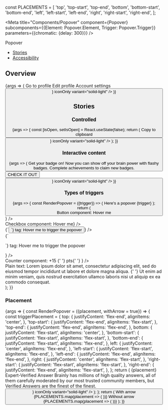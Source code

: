 
const PLACEMENTS = [
  'top',
  'top-start',
  'top-end',
  'bottom',
  'bottom-start',
  'bottom-end',
  'left',
  'left-start',
  'left-end',
  'right',
  'right-start',
  'right-end',
];

<Meta
  title="Components/Popover"
  component={Popover}
  subcomponents={{Element: Popover.Element, Trigger: Popover.Trigger}}
  parameters={{chromatic: {delay: 300}}}
/>

<PageHeader>Popover</PageHeader>

- [Stories](#stories)
- [Accessibility](#accessibility)

## Overview

<Canvas>
  <Story name="Default" parameters={{layout: 'centered'}}>
    {args => (
      <Popover {...args}>
        <Popover.Element>
          <List spaced>
            <ListItem>
              <a>
                <Flex
                  justifyContent="space-between"
                  alignItems="center"
                  margin="xs"
                >
                  <Flex alignItems="center">
                    <Flex marginRight="s">
                      <Icon color="adaptive" type="profile_view" />
                    </Flex>
                    <Flex direction="column">
                      <Text size="small" weight="bold">
                        Go to profile
                      </Text>
                    </Flex>
                  </Flex>
                </Flex>
              </a>
            </ListItem>
            <ListItem>
              <a>
                <Flex
                  justifyContent="space-between"
                  alignItems="center"
                  margin="xs"
                >
                  <Flex alignItems="center">
                    <Flex marginRight="s">
                      <Icon color="adaptive" type="pencil" />
                    </Flex>
                    <Flex direction="column">
                      <Text size="small" weight="bold">
                        Edit profile
                      </Text>
                    </Flex>
                  </Flex>
                </Flex>
              </a>
            </ListItem>
            <ListItem>
              <a>
                <Flex
                  justifyContent="space-between"
                  alignItems="center"
                  margin="xs"
                >
                  <Flex alignItems="center">
                    <Flex marginRight="s">
                      <Icon color="adaptive" type="settings" />
                    </Flex>
                    <Flex direction="column">
                      <Text size="small" weight="bold">
                        Account settings
                      </Text>
                    </Flex>
                  </Flex>
                </Flex>
              </a>
            </ListItem>
          </List>
        </Popover.Element>
        <Popover.Trigger>
          <Button
            icon={<Icon color="adaptive" type="clipboard" aria-hidden />}
            iconOnly
            variant="solid-light"
          />
        </Popover.Trigger>
      </Popover>
    )}
  </Story>
</Canvas>

<ArgsTable story="Default" />

## Stories

### Controlled

<Canvas>
  <Story name="Controlled" parameters={{layout: 'centered'}}>
    {args => {
      const [isOpen, setIsOpen] = React.useState(false);
      return (
        <Popover {...args} onOpenChange={setIsOpen} open={isOpen}>
          <Popover.Element>Copy to clipboard</Popover.Element>
          <Popover.Trigger>
            <Button
              icon={<Icon color="adaptive" type="clipboard" aria-hidden />}
              iconOnly
              variant="solid-light"
            />
          </Popover.Trigger>
        </Popover>
      );
    }}
  </Story>
</Canvas>

### Interactive content

<Canvas>
  <Story name="Interactive content" parameters={{layout: 'centered'}}>
    {args => (
      <Popover {...args}>
        <Popover.Element padding="24px">
          <Flex direction="column" style={{gap: '10px'}}>
            <Text weight="bold" align="to-left">
              Get your badge on!
            </Text>
            <Text align="to-left">
              Now you can show off your brain power with flashy badges. Complete
              achievements to claim new badges.
            </Text>
            <Button variant="solid">CHECK IT OUT</Button>
          </Flex>
        </Popover.Element>
        <Popover.Trigger>
          <Button
            icon={<Icon color="adaptive" type="options" aria-hidden />}
            iconOnly
            variant="solid-light"
          />
        </Popover.Trigger>
      </Popover>
    )}
  </Story>
</Canvas>

### Types of triggers

<Canvas>
  <Story name="Types of triggers">
    {args => {
      const RenderPopover = ({trigger}) => (
        <Popover {...args}>
          <Popover.Element>Here's a popover</Popover.Element>
          <Popover.Trigger>{trigger}</Popover.Trigger>
        </Popover>
      );
      return (
        <Flex direction="column" style={{gap: '20px'}}>
          <div>
            <Text weight="bold">Button component:</Text>
            <RenderPopover trigger={<Button>Hover me</Button>} />
          </div>
          <div>
            <Text weight="bold">Checkbox component:</Text>
            <RenderPopover trigger={<Checkbox>Hover me</Checkbox>} />
          </div>
          <div>
            <Text weight="bold">{`<button>`} tag:</Text>
            <RenderPopover
              trigger={<button>Hover me to trigger the popover</button>}
            />
          </div>
          <div>
            <Text weight="bold">{`<p>`} tag:</Text>
            <RenderPopover
              trigger={
                <p style={{background: 'lightgray'}}>
                  Hover me to trigger the popover
                </p>
              }
            />
          </div>
          <div>
            <Text weight="bold">Counter component:</Text>
            <RenderPopover
              trigger={
                <Counter icon="points" size="xs">
                  +15
                  <Text as="span" color="text-gray-60" inherited>
                    {' '}
                    pts{' '}
                  </Text>
                </Counter>
              }
            />
          </div>
          <div style={{maxWidth: '300px'}}>
            <Text weight="bold">Plain text:</Text>
            Lorem ipsum dolor sit amet, consectetur adipiscing elit, sed do eiusmod
            tempor incididunt ut labore et dolore magna aliqua. <RenderPopover trigger="HOVER ME TO TRIGGER TOOLTIP" />{' '}
            Ut enim ad minim veniam, quis nostrud exercitation ullamco laboris nisi
            ut aliquip ex ea commodo consequat.
          </div>
        </Flex>
      );
    }}
  </Story>
</Canvas>

### Placement

<Canvas>
  <Story name="Placement">
    {args => {
      const RenderPopover = ({placement, withArrow = true}) => {
        const triggerPlacement = {
          top: {
            justifyContent: 'flex-end',
            alignItems: 'center',
          },
          'top-start': {
            justifyContent: 'flex-end',
            alignItems: 'flex-start',
          },
          'top-end': {
            justifyContent: 'flex-end',
            alignItems: 'flex-end',
          },
          bottom: {
            justifyContent: 'flex-start',
            alignItems: 'center',
          },
          'bottom-start': {
            justifyContent: 'flex-start',
            alignItems: 'flex-start',
          },
          'bottom-end': {
            justifyContent: 'flex-start',
            alignItems: 'flex-end',
          },
          left: {
            justifyContent: 'center',
            alignItems: 'flex-end',
          },
          'left-start': {
            justifyContent: 'flex-start',
            alignItems: 'flex-end',
          },
          'left-end': {
            justifyContent: 'flex-end',
            alignItems: 'flex-end',
          },
          right: {
            justifyContent: 'center',
            alignItems: 'flex-start',
          },
          'right-start': {
            justifyContent: 'flex-start',
            alignItems: 'flex-start',
          },
          'right-end': {
            justifyContent: 'flex-end',
            alignItems: 'flex-start',
          },
        };
        return (
          <Flex
            direction="column"
            style={{
              flexBasis: 'calc(33% - 30px)',
              padding: '20px 0',
            }}
          >
            <Text weight="bold">{placement}</Text>
            <Flex
              direction="column"
              style={{
                backgroundColor: '#f5f8fa',
                borderRadius: '16px',
                padding: '20px',
                height: '240px',
                ...triggerPlacement[placement],
              }}
            >
              <Popover {...args} placement={placement} defaultOpen>
                <Popover.Element
                  withArrow={withArrow}
                  maxWidth="216px"
                  padding="12px"
                >
                  <Flex direction="column">
                    <Flex style={{paddingBottom: '6px'}}>
                      <Icon color="icon-green-50" type="verified" />
                      <Text
                        size="small"
                        weight="bold"
                        style={{paddingLeft: '6px'}}
                      >
                        Expert-Verified Answer
                      </Text>
                    </Flex>
                    <Text size="xsmall">
                      Brainly has millions of high quality answers, all of them
                      carefully moderated by our most trusted community members,
                      but Verified Answers are the finest of the finest.
                    </Text>
                  </Flex>
                </Popover.Element>
                <Popover.Trigger>
                  <Button
                    icon={<Icon color="adaptive" type="report_flag_outlined" />}
                    iconOnly
                    variant="solid-light"
                  />
                </Popover.Trigger>
              </Popover>
            </Flex>
          </Flex>
        );
      };
      return (
        <Flex direction="column" alignItems="center">
          <Text weight="bold">With arrow</Text>
          <Flex
            direction="row"
            alignItems="center"
            wrap
            style={{
              gap: '0 30px',
            }}
          >
            {PLACEMENTS.map(placement => (
              <RenderPopover placement={placement} />
            ))}
          </Flex>
          <Text weight="bold" style={{paddingTop: '40px'}}>
            Without arrow
          </Text>
          <Flex
            direction="row"
            alignItems="center"
            wrap
            style={{
              gap: '30px',
            }}
          >
            {PLACEMENTS.map(placement => (
              <RenderPopover placement={placement} withArrow={false} />
            ))}
          </Flex>
        </Flex>
      );
    }}
  </Story>
</Canvas>
